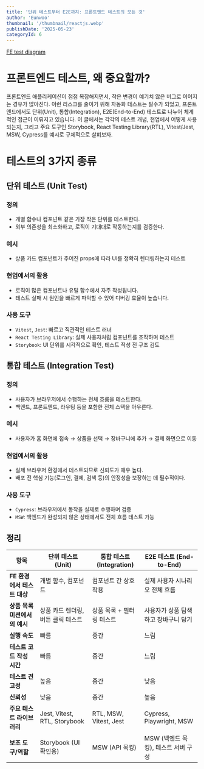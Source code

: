 ```yaml
---
title: '단위 테스트부터 E2E까지: 프론트엔드 테스트의 모든 것'
author: 'Eunwoo'
thumbnail: '/thumbnail/reactjs.webp'
publishDate: '2025-05-23'
categoryId: 6
---
```


[FE test diagram](https://miro.medium.com/v2/resize:fit:1400/format:webp/1*pwaKYTv5emM7ctxuj6RAKg.png)

# 프론트엔드 테스트, 왜 중요할까?

프론트엔드 애플리케이션이 점점 복잡해지면서, 작은 변경이 예기치 않은 버그로 이어지는 경우가 많아진다. 이런 리스크를 줄이기 위해 자동화 테스트는 필수가 되었고, 프론트엔드에서도 단위(Unit), 통합(Integration), E2E(End-to-End) 테스트로 나누어 체계적인 접근이 이뤄지고 있습니다. 이 글에서는 각각의 테스트 개념, 현업에서 어떻게 사용되는지, 그리고 주요 도구인 Storybook, React Testing Library(RTL), Vitest/Jest, MSW, Cypress를 예시로 구체적으로 살펴보자.

# 테스트의 3가지 종류

## 단위 테스트 (Unit Test)

### 정의

- 개별 함수나 컴포넌트 같은 가장 작은 단위를 테스트한다.
- 외부 의존성을 최소화하고, 로직이 기대대로 작동하는지를 검증한다.

### 예시

- 상품 카드 컴포넌트가 주어진 props에 따라 UI를 정확히 렌더링하는지 테스트

### 현업에서의 활용

- 로직이 많은 컴포넌트나 유틸 함수에서 자주 작성됩니다.
- 테스트 실패 시 원인을 빠르게 파악할 수 있어 디버깅 효율이 높습니다.

### 사용 도구

- `Vitest`, `Jest`: 빠르고 직관적인 테스트 러너
- `React Testing Library`: 실제 사용자처럼 컴포넌트를 조작하며 테스트
- `Storybook`: UI 단위를 시각적으로 확인, 테스트 작성 전 구조 검토

## 통합 테스트 (Integration Test)

### 정의

- 사용자가 브라우저에서 수행하는 전체 흐름을 테스트한다.
- 백엔드, 프론트엔드, 라우팅 등을 포함한 전체 스택을 아우른다.

### 예시

- 사용자가 홈 화면에 접속 → 상품을 선택 → 장바구니에 추가 → 결제 화면으로 이동

### 현업에서의 활용

- 실제 브라우저 환경에서 테스트되므로 신뢰도가 매우 높다.
- 배포 전 핵심 기능(로그인, 결제, 검색 등)의 안정성을 보장하는 데 필수적이다.

### 사용 도구

- `Cypress`: 브라우저에서 동작을 실제로 수행하며 검증
- `MSW`: 백엔드가 완성되지 않은 상태에서도 전체 흐름 테스트 가능

## 정리

| 항목                          | 단위 테스트 (Unit)                 | 통합 테스트 (Integration) | E2E 테스트 (End-to-End)              |
| ----------------------------- | ---------------------------------- | ------------------------- | ------------------------------------ |
| **FE 환경에서 테스트 대상**   | 개별 함수, 컴포넌트                | 컴포넌트 간 상호작용      | 실제 사용자 시나리오 전체 흐름       |
| **상품 목록 미션에서의 예시** | 상품 카드 렌더링, 버튼 클릭 테스트 | 상품 목록 + 필터링 테스트 | 사용자가 상품 탐색하고 장바구니 담기 |
| **실행 속도**                 | 빠름                               | 중간                      | 느림                                 |
| **테스트 코드 작성 시간**     | 빠름                               | 중간                      | 느림                                 |
| **테스트 견고성**             | 높음                               | 중간                      | 낮음                                 |
| **신뢰성**                    | 낮음                               | 중간                      | 높음                                 |
| **주요 테스트 라이브러리**    | Jest, Vitest, RTL, Storybook       | RTL, MSW, Vitest, Jest    | Cypress, Playwright, MSW             |
| **보조 도구/역할**            | Storybook (UI 확인용)              | MSW (API 목킹)            | MSW (백엔드 목킹), 테스트 서버 구성  |

